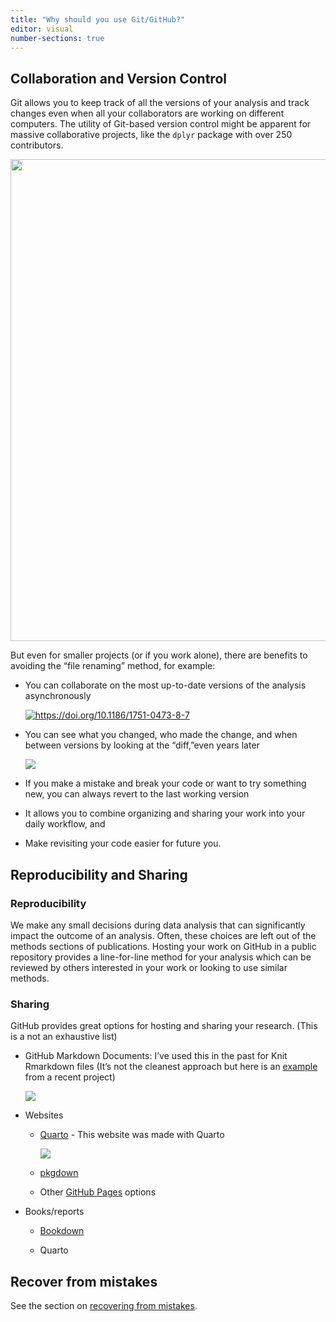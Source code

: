 ```yaml
---
title: "Why should you use Git/GitHub?"
editor: visual
number-sections: true
---
```


## Collaboration and Version Control

Git allows you to keep track of all the versions of your analysis and track changes even when all your collaborators are working on different computers. The utility of Git-based version control might be apparent for massive collaborative projects, like the `dplyr` package with over 250 contributors.

![](/images/commits.png){width="771"}

But even for smaller projects (or if you work alone), there are benefits to avoiding the "file renaming" method, for example:

-   You can collaborate on the most up-to-date versions of the analysis asynchronously

    [![https://doi.org/10.1186/1751-0473-8-7](/images/colabworkflow.png)](https://doi.org/10.1186/1751-0473-8-7)

-   You can see what you changed, who made the change, and when between versions by looking at the "diff,"even years later

    ![](/images/diff.png)

-   If you make a mistake and break your code or want to try something new, you can always revert to the last working version

-   It allows you to combine organizing and sharing your work into your daily workflow, and

-   Make revisiting your code easier for future you.

## Reproducibility and Sharing

### Reproducibility

We make any small decisions during data analysis that can significantly impact the outcome of an analysis. Often, these choices are left out of the methods sections of publications. Hosting your work on GitHub in a public repository provides a line-for-line method for your analysis which can be reviewed by others interested in your work or looking to use similar methods.

### Sharing

GitHub provides great options for hosting and sharing your research. (This is a not an exhaustive list)

-   GitHub Markdown Documents: I've used this in the past for Knit Rmarkdown files (It's not the cleanest approach but here is an [example](https://github.com/bcknr/Andrena_asteris_SDM/blob/main/R/Aa_SDM.md) from a recent project)

    ![](/images/gitmarkdown.png)

-   Websites

    -   [Quarto](https://quarto.org/) - This website was made with Quarto

        ![](/images/website.png)

    -   [pkgdown](https://pkgdown.r-lib.org/)

    -   Other [GitHub Pages](https://pages.github.com/) options

-   Books/reports

    -   [Bookdown](https://bookdown.org/)

    -   Quarto

## Recover from mistakes

See the section on [recovering from mistakes](../intro/recover.qmd).
